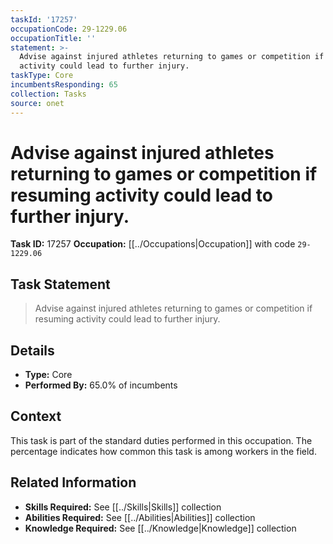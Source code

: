 ```yaml
---
taskId: '17257'
occupationCode: 29-1229.06
occupationTitle: ''
statement: >-
  Advise against injured athletes returning to games or competition if resuming
  activity could lead to further injury.
taskType: Core
incumbentsResponding: 65
collection: Tasks
source: onet
---
```

# Advise against injured athletes returning to games or competition if resuming activity could lead to further injury.

**Task ID:** 17257
**Occupation:** [[../Occupations|Occupation]] with code `29-1229.06`

## Task Statement

> Advise against injured athletes returning to games or competition if resuming activity could lead to further injury.

## Details

- **Type:** Core
- **Performed By:** 65.0% of incumbents

## Context

This task is part of the standard duties performed in this occupation. The percentage indicates how common this task is among workers in the field.

## Related Information

- **Skills Required:** See [[../Skills|Skills]] collection
- **Abilities Required:** See [[../Abilities|Abilities]] collection
- **Knowledge Required:** See [[../Knowledge|Knowledge]] collection
